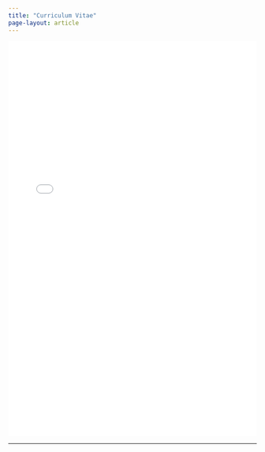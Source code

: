 ```yaml
---
title: "Curriculum Vitae"
page-layout: article
---
```

<iframe src="assets/CV/cv.pdf" width="100%" height="800px" style="border: none;">

Your browser doesn't support PDF embedding. <a href="assets/hans/cv/hans-kuthy-cv.pdf">Download the CV instead</a>.

</iframe>
---
